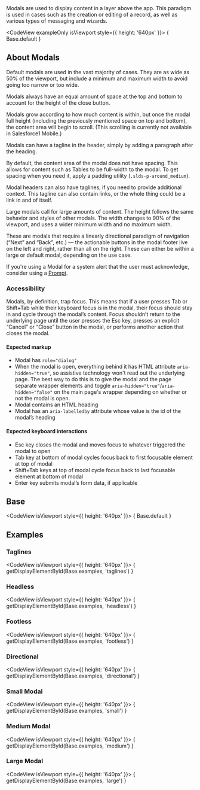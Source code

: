 
<div className="doc lead">
  Modals are used to display content in a layer above the app. This paradigm is used in cases such as the creation or editing of a record, as well as various types of messaging and wizards.
</div>

<CodeView exampleOnly isViewport style={{ height: '640px' }}>
  { Base.default }
</CodeView>

## About Modals
Default modals are used in the vast majority of cases. They are as wide as 50% of the viewport, but include a minimum and maximum width to avoid going too narrow or too wide.

Modals always have an equal amount of space at the top and bottom to account for the height of the close button.

Modals grow according to how much content is within, but once the modal  full height (including the previously mentioned space on top and bottom), the content area will begin to scroll. (This scrolling is currently not available in Salesforce1 Mobile.)

Modals can have a tagline in the header, simply by adding a paragraph after the heading.

By default, the content area of the modal does not have spacing. This allows for content such as Tables to be full-width to the modal. To get spacing when you need it, apply a padding utility (`.slds-p-around_medium`).

Modal headers can also have taglines, if you need to provide additional context. This tagline can also contain links, or the whole thing could be a link in and of itself.

Large modals call for large amounts of content. The height follows the same behavior and styles of other modals. The width changes to 90% of the viewport, and uses a wider minimum width and no maximum width.

These are modals that require a linearly directional paradigm of navigation (“Next” and “Back”, etc.) — the actionable buttons in the modal footer live on the left and right, rather than all on the right. These can either be within a large or default modal, depending on the use case.

If you're using a Modal for a system alert that the user must acknowledge, consider using a [Prompt](/components/prompt).

### Accessibility
Modals, by definition, trap focus. This means that if a user presses Tab or Shift+Tab while their keyboard focus is in the modal, their focus should stay in and cycle through the modal’s content. Focus shouldn’t return to the underlying page until the user presses the Esc key, presses an explicit “Cancel” or “Close” button in the modal, or performs another action that closes the modal.

#### Expected markup
- Modal has `role="dialog"`
- When the modal is open, everything behind it has HTML attribute `aria-hidden="true"`, so assistive technology won't read out the underlying page. The best way to do this is to give the modal and the page separate wrapper elements and toggle `aria-hidden="true"`/`aria-hidden="false"` on the main page's wrapper depending on whether or not the modal is open.
- Modal contains an HTML heading
- Modal has an `aria-labelledby` attribute whose value is the id of the modal’s heading

#### Expected keyboard interactions
- Esc key closes the modal and moves focus to whatever triggered the modal to open
- Tab key at bottom of modal cycles focus back to first focusable element at top of modal
- Shift+Tab keys at top of modal cycle focus back to last focusable element at bottom of modal
- Enter key submits modal’s form data, if applicable

## Base
<CodeView isViewport style={{ height: '640px' }}>
{ Base.default }
</CodeView>

## Examples

### Taglines
<CodeView isViewport style={{ height: '640px' }}>
{ getDisplayElementById(Base.examples, 'taglines') }
</CodeView>

### Headless
<CodeView isViewport style={{ height: '640px' }}>
{ getDisplayElementById(Base.examples, 'headless') }
</CodeView>

### Footless
<CodeView isViewport style={{ height: '640px' }}>
{ getDisplayElementById(Base.examples, 'footless') }
</CodeView>

### Directional
<CodeView isViewport style={{ height: '640px' }}>
{ getDisplayElementById(Base.examples, 'directional') }
</CodeView>

### Small Modal
<CodeView isViewport style={{ height: '640px' }}>
{ getDisplayElementById(Base.examples, 'small') }
</CodeView>

### Medium Modal
<CodeView isViewport style={{ height: '640px' }}>
  { getDisplayElementById(Base.examples, 'medium') }
</CodeView>

### Large Modal
<CodeView isViewport style={{ height: '640px' }}>
  { getDisplayElementById(Base.examples, 'large') }
</CodeView>
